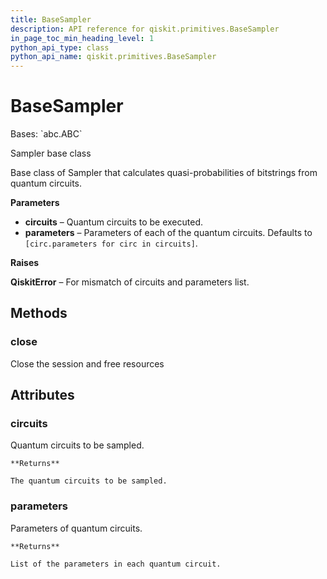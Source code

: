 ```yaml
---
title: BaseSampler
description: API reference for qiskit.primitives.BaseSampler
in_page_toc_min_heading_level: 1
python_api_type: class
python_api_name: qiskit.primitives.BaseSampler
---
```


# BaseSampler

<Class id="qiskit.primitives.BaseSampler" isDedicatedPage={true} github="https://github.com/qiskit/qiskit/tree/stable/0.21/qiskit/primitives/base_sampler.py" signature="BaseSampler(circuits: Iterable[QuantumCircuit] | QuantumCircuit, *args, parameters: Iterable[Iterable[Parameter]] | None = None, **kwargs)" modifiers="class">
  Bases: `abc.ABC`

  Sampler base class

  Base class of Sampler that calculates quasi-probabilities of bitstrings from quantum circuits.

  **Parameters**

  *   **circuits** – Quantum circuits to be executed.
  *   **parameters** – Parameters of each of the quantum circuits. Defaults to `[circ.parameters for circ in circuits]`.

  **Raises**

  **QiskitError** – For mismatch of circuits and parameters list.

  ## Methods

  ### close

  <Function id="qiskit.primitives.BaseSampler.close" signature="BaseSampler.close()" modifiers="abstract">
    Close the session and free resources
  </Function>

  ## Attributes

  ### circuits

  <Attribute id="qiskit.primitives.BaseSampler.circuits">
    Quantum circuits to be sampled.

    **Returns**

    The quantum circuits to be sampled.
  </Attribute>

  ### parameters

  <Attribute id="qiskit.primitives.BaseSampler.parameters">
    Parameters of quantum circuits.

    **Returns**

    List of the parameters in each quantum circuit.
  </Attribute>
</Class>


